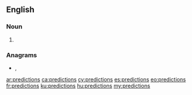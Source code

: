 {{also|prédictions}}
==English==

===Noun===
{{head|en|noun plural form}}

# {{plural of|prediction|lang=en}}

===Anagrams===
* {{l|en|description}}, {{l|en|discerption}}

[[ar:predictions]]
[[ca:predictions]]
[[cy:predictions]]
[[es:predictions]]
[[eo:predictions]]
[[fr:predictions]]
[[ku:predictions]]
[[hu:predictions]]
[[my:predictions]]